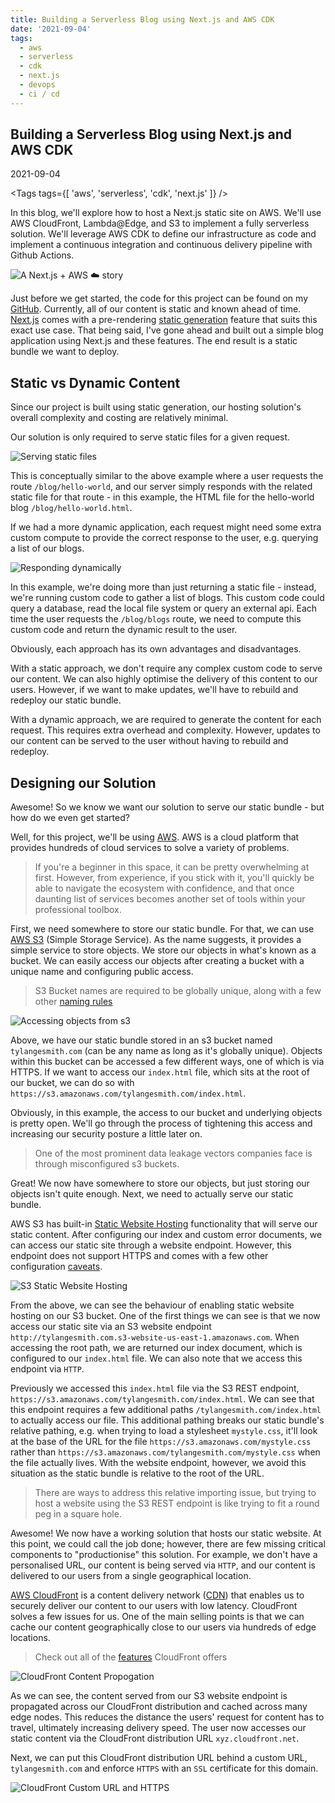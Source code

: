 ```yaml
---
title: Building a Serverless Blog using Next.js and AWS CDK
date: '2021-09-04'
tags:
  - aws
  - serverless
  - cdk
  - next.js
  - devops
  - ci / cd
---
```


<Section>

# Building a Serverless Blog using Next.js and AWS CDK

<time>2021-09-04</time>

<Tags tags={[
  'aws',
  'serverless',
  'cdk',
  'next.js'
]} />

In this blog, we'll explore how to host a Next.js static site on AWS. We'll use AWS CloudFront, Lambda@Edge, and S3 to implement a fully serverless solution. We'll leverage AWS CDK to define our infrastructure as code and implement a continuous integration and continuous delivery pipeline with Github Actions.

<Image
  highQualitySource="buildingAServerlessBlogUsingNextjsAndAwsCdk/headerHighQuality.jpg"
  lowQualitySource="buildingAServerlessBlogUsingNextjsAndAwsCdk/headerLowQuality.jpg"
  alt="A Next.js + AWS ☁️ story"
/>

Just before we get started, the code for this project can be found on my [GitHub](https://github.com/tylangesmith-organisation/tylangesmith). Currently, all of our content is static and known ahead of time. [Next.js](https://nextjs.org/) comes with a pre-rendering [static generation](https://nextjs.org/docs/basic-features/pages#static-generation-recommended) feature that suits this exact use case. That being said, I've gone ahead and built out a simple blog application using Next.js and these features. The end result is a static bundle we want to deploy.

</Section>


<Section>

## Static vs Dynamic Content

Since our project is built using static generation, our hosting solution's overall complexity and costing are relatively minimal.

Our solution is only required to serve static files for a given request.

<Image
  highQualitySource="buildingAServerlessBlogUsingNextjsAndAwsCdk/serveStaticSiteHighQuality.png"
  alt="Serving static files"
  label="Serving static files"
/>

This is conceptually similar to the above example where a user requests the route `/blog/hello-world`, and our server simply responds with the related static file for that route - in this example, the HTML file for the hello-world blog `/blog/hello-world.html`.

If we had a more dynamic application, each request might need some extra custom compute to provide the correct response to the user, e.g. querying a list of our blogs.

<Image
  highQualitySource="buildingAServerlessBlogUsingNextjsAndAwsCdk/dynamicApplicationHighQuality.png"
  alt="Responding dynamically"
  label="Responding dynamically"
/>

In this example, we're doing more than just returning a static file - instead, we're running custom code to gather a list of blogs. This custom code could query a database, read the local file system or query an external api. Each time the user requests the `/blog/blogs` route, we need to compute this custom code and return the dynamic result to the user.

Obviously, each approach has its own advantages and disadvantages. 

With a static approach, we don't require any complex custom code to serve our content. We can also highly optimise the delivery of this content to our users. However, if we want to make updates, we'll have to rebuild and redeploy our static bundle.

With a dynamic approach, we are required to generate the content for each request. This requires extra overhead and complexity. However, updates to our content can be served to the user without having to rebuild and redeploy.

</Section>

<Section>

## Designing our Solution

Awesome! So we know we want our solution to serve our static bundle - but how do we even get started?

Well, for this project, we'll be using [AWS](https://aws.amazon.com/). AWS is a cloud platform that provides hundreds of cloud services to solve a variety of problems.

> If you're a beginner in this space, it can be pretty overwhelming at first. However, from experience, if you stick with it, you'll quickly be able to navigate the ecosystem with confidence, and that once daunting list of services becomes another set of tools within your professional toolbox.

First, we need somewhere to store our static bundle. For that, we can use [AWS S3](https://aws.amazon.com/s3/) (Simple Storage Service). As the name suggests, it provides a simple service to store objects. We store our objects in what's known as a bucket. We can easily access our objects after creating a bucket with a unique name and configuring public access.

> S3 Bucket names are required to be globally unique, along with a few other [naming rules](https://docs.aws.amazon.com/AmazonS3/latest/userguide/bucketnamingrules.html)

<Image
  highQualitySource="buildingAServerlessBlogUsingNextjsAndAwsCdk/storeStaticBundleInS3.png"
  alt="Accessing objects from s3"
  label="Accessing objects from s3"
/>

Above, we have our static bundle stored in an s3 bucket named `tylangesmith.com` (can be any name as long as it's globally unique). Objects within this bucket can be accessed a few different ways, one of which is via HTTPS. If we want to access our `index.html` file, which sits at the root of our bucket, we can do so with `https://s3.amazonaws.com/tylangesmith.com/index.html`.

Obviously, in this example, the access to our bucket and underlying objects is pretty open. We'll go through the process of tightening this access and increasing our security posture a little later on.

> One of the most prominent data leakage vectors companies face is through misconfigured s3 buckets.

Great! We now have somewhere to store our objects, but just storing our objects isn't quite enough. Next, we need to actually serve our static bundle.

AWS S3 has built-in [Static Website Hosting](https://docs.aws.amazon.com/AmazonS3/latest/userguide/WebsiteHosting.html) functionality that will serve our static content. After configuring our index and custom error documents, we can access our static site through a website endpoint. However, this endpoint does not support HTTPS and comes with a few other configuration [caveats](https://docs.aws.amazon.com/AmazonS3/latest/userguide/WebsiteEndpoints.html#WebsiteRestEndpointDiff).

<Image
  highQualitySource="buildingAServerlessBlogUsingNextjsAndAwsCdk/s3StaticWebsiteHosting.png"
  alt="S3 Static Website Hosting"
  label="S3 Static Website Hosting"
/>

From the above, we can see the behaviour of enabling static website hosting on our S3 bucket. One of the first things we can see is that we now access our static site via an S3 website endpoint `http://tylangesmith.com.s3-website-us-east-1.amazonaws.com`. When accessing the root path, we are returned our index document, which is configured to our `index.html` file. We can also note that we access this endpoint via `HTTP`.

Previously we accessed this `index.html` file via the S3 REST endpoint, `https://s3.amazonaws.com/tylangesmith.com/index.html`. We can see that this endpoint requires a few additional paths `/tylangesmith.com/index.html` to actually access our file. This additional pathing breaks our static bundle's relative pathing, e.g. when trying to load a stylesheet `mystyle.css`, it'll look at the base of the URL for the file `https://s3.amazonaws.com/mystyle.css` rather than `https://s3.amazonaws.com/tylangesmith.com/mystyle.css` when the file actually lives. With the website endpoint, however, we avoid this situation as the static bundle is relative to the root of the URL.

> There are ways to address this relative importing issue, but trying to host a website using the S3 REST endpoint is like trying to fit a round peg in a square hole.

Awesome! We now have a working solution that hosts our static website. At this point, we could call the job done; however, there are few missing critical components to "productionise" this solution. For example, we don't have a personalised URL, our content is being served via `HTTP`, and our content is delivered to our users from a single geographical location.

[AWS CloudFront](https://aws.amazon.com/cloudfront/) is a content delivery network ([CDN](https://en.wikipedia.org/wiki/Content_delivery_network)) that enables us to securely deliver our content to our users with low latency. CloudFront solves a few issues for us. One of the main selling points is that we can cache our content geographically close to our users via hundreds of edge locations.

> Check out all of the [features](https://aws.amazon.com/cloudfront/features/) CloudFront offers

<Image
  highQualitySource="buildingAServerlessBlogUsingNextjsAndAwsCdk/cloudFrontPropogation.png"
  alt="CloudFront Content Propogation"
  label="CloudFront Content Propogation"
/>

As we can see, the content served from our S3 website endpoint is propagated across our CloudFront distribution and cached across many edge nodes. This reduces the distance the users' request for content has to travel, ultimately increasing delivery speed. The user now accesses our static content via the CloudFront distribution URL `xyz.cloudfront.net`.

Next, we can put this CloudFront distribution URL behind a custom URL, `tylangesmith.com` and enforce `HTTPS` with an `SSL` certificate for this domain.

<Image
  highQualitySource="buildingAServerlessBlogUsingNextjsAndAwsCdk/cloudFrontURLAndHttps.png"
  alt="CloudFront Custom URL and HTTPS"
  label="CloudFront Custom URL and HTTPS"
/>

</Section>
